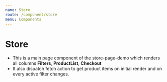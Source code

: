 ```yaml
---
name: Store
route: /component/store
menu: Components
---
```



# Store

- This is a main page component of the store-page-demo which renders all columns **Filters**, **ProductList**, **Checkout**
- It also dispatch fetch action to get product items on initial render and on every active filter changes.
